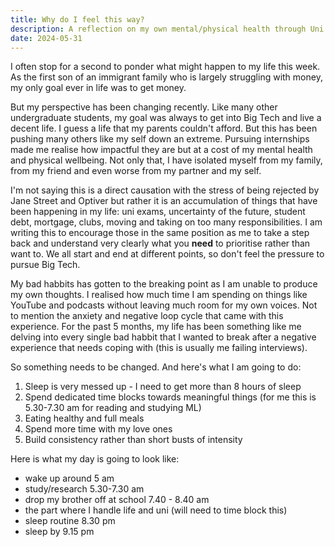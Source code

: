 ```yaml
---
title: Why do I feel this way?
description: A reflection on my own mental/physical health through Uni.
date: 2024-05-31
---
```


I often stop for a second to ponder what might happen to my life this week. As the first son of an immigrant family who is largely struggling with money, my only goal ever in life was to get money.

But my perspective has been changing recently. Like many other undergraduate students, my goal was always to get into Big Tech and live a decent life. I guess a life that my parents couldn't afford. But this has been pushing many others like my self down an extreme. Pursuing internships made me realise how impactful they are but at a cost of my mental health and physical wellbeing. Not only that, I have isolated myself from my family, from my friend and even worse from my partner and my self.

I'm not saying this is a direct causation with the stress of being rejected by Jane Street and Optiver but rather it is an accumulation of things that have been happening in my life: uni exams, uncertainty of the future, student debt, mortgage, clubs, moving and taking on too many responsibilities. I am writing this to encourage those in the same position as me to take a step back and understand very clearly what you **need** to prioritise rather than want to. We all start and end at different points, so don't feel the pressure to pursue Big Tech.

My bad habbits has gotten to the breaking point as I am unable to produce my own thoughts. I realised how much time I am spending on things like YouTube and podcasts without leaving much room for my own voices. Not to mention the anxiety and negative loop cycle that came with this experience. For the past 5 months, my life has been something like me delving into every single bad habbit that I wanted to break after a negative experience that needs coping with (this is usually me failing interviews). 

So something needs to be changed. And here's what I am going to do:
1. Sleep is very messed up - I need to get more than 8 hours of sleep
2. Spend dedicated time blocks towards meaningful things (for me this is 5.30-7.30 am for reading and studying ML)
3. Eating healthy and full meals
4. Spend more time with my love ones
5. Build consistency rather than short busts of intensity 

Here is what my day is going to look like:
- wake up around 5 am
- study/research 5.30-7.30 am
- drop my brother off at school 7.40 - 8.40 am
- the part where I handle life and uni (will need to time block this)
- sleep routine 8.30 pm
- sleep by 9.15 pm 